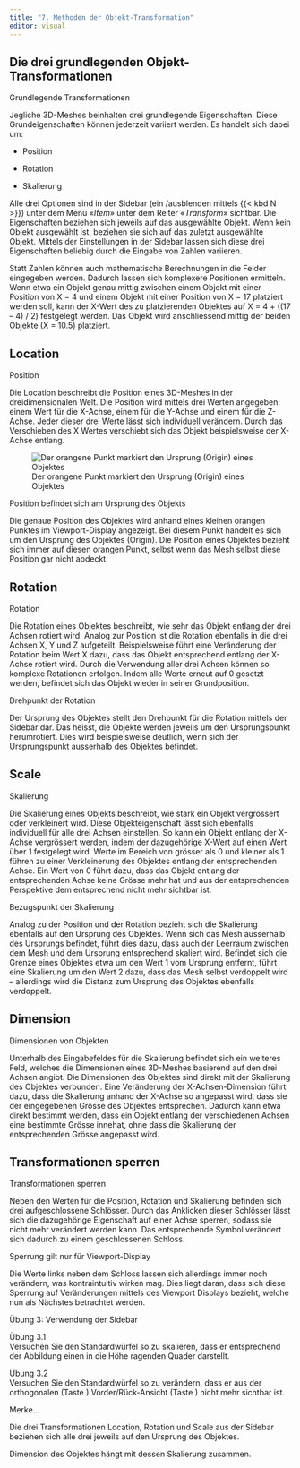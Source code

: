 ```yaml
---
title: "7. Methoden der Objekt-Transformation"
editor: visual
---
```


## Die drei grundlegenden Objekt-Transformationen

::: column-margin
Grundlegende Transformationen
:::

Jegliche 3D-Meshes beinhalten drei grundlegende Eigenschaften. Diese Grundeigenschaften können jederzeit variiert werden. Es handelt sich dabei um:

-   Position

-   Rotation

-   Skalierung

Alle drei Optionen sind in der Sidebar (ein /ausblenden mittels {{< kbd N >}}) unter dem Menü «*Item*» unter dem Reiter «*Transform*» sichtbar. Die Eigenschaften beziehen sich jeweils auf das ausgewählte Objekt. Wenn kein Objekt ausgewählt ist, beziehen sie sich auf das zuletzt ausgewählte Objekt. Mittels der Einstellungen in der Sidebar lassen sich diese drei Eigenschaften beliebig durch die Eingabe von Zahlen variieren.

:::::: tippbox
:::: tippbox-header
::: tippbox-icon
:::
::::

::: tippbox-body
Statt Zahlen können auch mathematische Berechnungen in die Felder eingegeben werden. Dadurch lassen sich komplexere Positionen ermitteln. Wenn etwa ein Objekt genau mittig zwischen einem Objekt mit einer Position von X = 4 und einem Objekt mit einer Position von X = 17 platziert werden soll, kann der X-Wert des zu platzierenden Objektes auf X = 4 + ((17 – 4) / 2) festgelegt werden. Das Objekt wird anschliessend mittig der beiden Objekte (X = 10.5) platziert.
:::
::::::

## Location

::: column-margin
Position
:::

Die Location beschreibt die Position eines 3D-Meshes in der dreidimensionalen Welt. Die Position wird mittels drei Werten angegeben: einem Wert für die X-Achse, einem für die Y-Achse und einem für die Z-Achse. Jeder dieser drei Werte lässt sich individuell verändern. Durch das Verschieben des X Wertes verschiebt sich das Objekt beispielsweise der X-Achse entlang.

![Der orangene Punkt markiert den Ursprung (Origin) eines Objektes](Images/Chapter_7/1.%20Origin.png){#fig-1_1 fig-align="left"}

::: column-margin
Position befindet sich am Ursprung des Objekts
:::

Die genaue Position des Objektes wird anhand eines kleinen orangen Punktes im Viewport-Display angezeigt. Bei diesem Punkt handelt es sich um den Ursprung des Objektes (Origin). Die Position eines Objektes bezieht sich immer auf diesen orangen Punkt, selbst wenn das Mesh selbst diese Position gar nicht abdeckt.

## Rotation

::: column-margin
Rotation
:::

Die Rotation eines Objektes beschreibt, wie sehr das Objekt entlang der drei Achsen rotiert wird. Analog zur Position ist die Rotation ebenfalls in die drei Achsen X, Y und Z aufgeteilt. Beispielsweise führt eine Veränderung der Rotation beim Wert X dazu, dass das Objekt entsprechend entlang der X-Achse rotiert wird. Durch die Verwendung aller drei Achsen können so komplexe Rotationen erfolgen. Indem alle Werte erneut auf 0 gesetzt werden, befindet sich das Objekt wieder in seiner Grundposition.

::: column-margin
Drehpunkt der Rotation
:::

Der Ursprung des Objektes stellt den Drehpunkt für die Rotation mittels der Sidebar dar. Das heisst, die Objekte werden jeweils um den Ursprungspunkt herumrotiert. Dies wird beispielsweise deutlich, wenn sich der Ursprungspunkt ausserhalb des Objektes befindet.

## Scale

::: column-margin
Skalierung
:::

Die Skalierung eines Objekts beschreibt, wie stark ein Objekt vergrössert oder verkleinert wird. Diese Objekteigenschaft lässt sich ebenfalls individuell für alle drei Achsen einstellen. So kann ein Objekt entlang der X-Achse vergrössert werden, indem der dazugehörige X-Wert auf einen Wert über 1 festgelegt wird. Werte im Bereich von grösser als 0 und kleiner als 1 führen zu einer Verkleinerung des Objektes entlang der entsprechenden Achse. Ein Wert von 0 führt dazu, dass das Objekt entlang der entsprechenden Achse keine Grösse mehr hat und aus der entsprechenden Perspektive dem entsprechend nicht mehr sichtbar ist.

::: column-margin
Bezugspunkt der Skalierung
:::

Analog zu der Position und der Rotation bezieht sich die Skalierung ebenfalls auf den Ursprung des Objektes. Wenn sich das Mesh ausserhalb des Ursprungs befindet, führt dies dazu, dass auch der Leerraum zwischen dem Mesh und dem Ursprung entsprechend skaliert wird. Befindet sich die Grenze eines Objektes etwa um den Wert 1 vom Ursprung entfernt, führt eine Skalierung um den Wert 2 dazu, dass das Mesh selbst verdoppelt wird – allerdings wird die Distanz zum Ursprung des Objektes ebenfalls verdoppelt.

## Dimension

::: column-margin
Dimensionen von Objekten
:::

Unterhalb des Eingabefeldes für die Skalierung befindet sich ein weiteres Feld, welches die Dimensionen eines 3D-Meshes basierend auf den drei Achsen angibt. Die Dimensionen des Objektes sind direkt mit der Skalierung des Objektes verbunden. Eine Veränderung der X-Achsen-Dimension führt dazu, dass die Skalierung anhand der X-Achse so angepasst wird, dass sie der eingegebenen Grösse des Objektes entsprechen. Dadurch kann etwa direkt bestimmt werden, dass ein Objekt entlang der verschiedenen Achsen eine bestimmte Grösse innehat, ohne dass die Skalierung der entsprechenden Grösse angepasst wird.

## Transformationen sperren

::: column-margin
Transformationen sperren
:::

Neben den Werten für die Position, Rotation und Skalierung befinden sich drei aufgeschlossene Schlösser. Durch das Anklicken dieser Schlösser lässt sich die dazugehörige Eigenschaft auf einer Achse sperren, sodass sie nicht mehr verändert werden kann. Das entsprechende Symbol verändert sich dadurch zu einem geschlossenen Schloss.

::: column-margin
Sperrung gilt nur für Viewport-Display
:::

Die Werte links neben dem Schloss lassen sich allerdings immer noch verändern, was kontraintuitiv wirken mag. Dies liegt daran, dass sich diese Sperrung auf Veränderungen mittels des Viewport Displays bezieht, welche nun als Nächstes betrachtet werden.

:::::: tippbox
:::: tippbox-header
::: tippbox-icon
:::

Übung 3: Verwendung der Sidebar
::::

::: tippbox-body
Übung 3.1\
Versuchen Sie den Standardwürfel so zu skalieren, dass er entsprechend der Abbildung einen in die Höhe ragenden Quader darstellt.

Übung 3.2\
Versuchen Sie den Standardwürfel so zu verändern, dass er aus der orthogonalen (Taste ) Vorder/Rück-Ansicht (Taste ) nicht mehr sichtbar ist.
:::
::::::

:::::: tippbox
:::: tippbox-header
::: tippbox-icon
:::

Merke...
::::

::: tippbox-body
Die drei Transformationen Location, Rotation und Scale aus der Sidebar beziehen sich alle drei jeweils auf den Ursprung des Objektes.

Dimension des Objektes hängt mit dessen Skalierung zusammen.
:::
::::::
